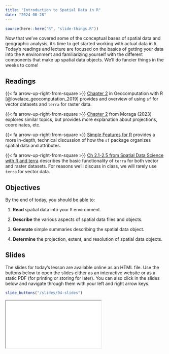 ```yaml
---
title: "Introduction to Spatial Data in R"
date: "2024-08-28"
---
```

```r
source(here::here("R", "slide-things.R"))

```

Now that we've covered some of the conceptual bases of spatial data and geographic analysis, it's time to get started working with actual data in `R`. Today's readings and lecture are focused on the basics of getting your data into the `R` environment and familiarizing yourself with the different components that make up spatial data objects. We'll do fancier things in the weeks to come!

## Readings

{{< fa arrow-up-right-from-square >}} [Chapter 2](https://r.geocompx.org/spatial-class) in Geocomputation with R [@lovelace_geocomputation_2019] provides and overview of using `sf` for vector datasets and `terra` for raster data.

{{< fa arrow-up-right-from-square >}} [Chapter 2](https://www.paulamoraga.com/book-spatial/spatial-data-in-r.html) from Moraga (2023) explores similar topics, but provides more explanation about projections, coordinates, etc.

{{< fa arrow-up-right-from-square >}} [Simple Features for R](https://r-spatial.github.io/sf/articles/sf1.html) provides a more in-depth, technical discussion of how the `sf` package organizes spatial data and attributes.

{{< fa arrow-up-right-from-square >}} [Ch 2.1-2.5 from Spatial Data Science with R and terra](https://rspatial.org/spatial/index.html) describes the basic functionality of `terra` for both vector and raster datasets. For reasons we'll discuss in class, we will rarely use `terra` for vector data.

## Objectives

By the end of today, you should be able to:

1. **Read** spatial data into your `R` environment.

2. **Describe** the various aspects of spatial data files and objects.

3. **Generate** simple summaries describing the spatial data object.

4. **Determine** the projection, extent, and resolution of spatial data objects.


## Slides
The slides for today's lesson are available online as an HTML file. Use the buttons below to open the slides either as an interactive website or as a static PDF (for printing or storing for later). You can also click in the slides below and navigate through them with your left and right arrow keys.

```r
slide_buttons("/slides/04-slides")
```
<div>

```{=html}
<iframe class="slide-deck" src="/slides/04-slides.html"></iframe>
```

</div>